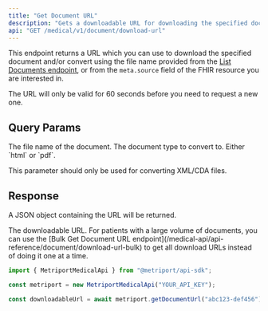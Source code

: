 ```yaml
---
title: "Get Document URL"
description: "Gets a downloadable URL for downloading the specified document."
api: "GET /medical/v1/document/download-url"
---
```


This endpoint returns a URL which you can use to download the specified document and/or convert
using the file name provided from the [List Documents endpoint](/medical-api/api-reference/document/list-documents),
or from the `meta.source` field of the FHIR resource you are interested in.

<Info>The URL will only be valid for 60 seconds before you need to request a new one.</Info>

## Query Params

<ParamField query="fileName" type="string" required>
  The file name of the document.
</ParamField>

<ParamField query="conversionType" type="string">
  The document type to convert to. Either `html` or `pdf`.

  <Info>This parameter should only be used for converting XML/CDA files.</Info>
</ParamField>

## Response

A JSON object containing the URL will be returned.

<ResponseField name="url" type="string">
  The downloadable URL.
</ResponseField>

<Tip>
  For patients with a large volume of documents, you can use the
  [Bulk Get Document URL endpoint](/medical-api/api-reference/document/download-url-bulk)
  to get all download URLs instead of doing it one at a time.
</Tip>

<ResponseExample>

```javascript Metriport SDK
import { MetriportMedicalApi } from "@metriport/api-sdk";

const metriport = new MetriportMedicalApi("YOUR_API_KEY");

const downloadableUrl = await metriport.getDocumentUrl("abc123-def456");
```

</ResponseExample>
